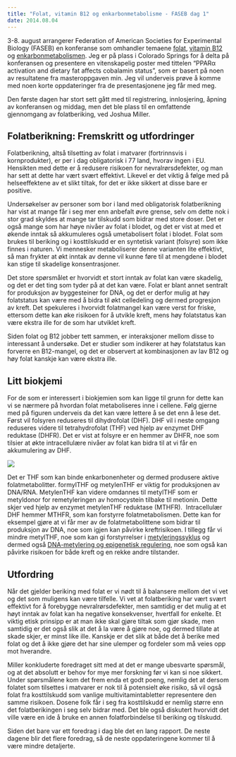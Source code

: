 ```yaml
---
title: "Folat, vitamin B12 og enkarbonmetabolisme - FASEB dag 1"
date: 2014.08.04
---
```


3-8. august arrangerer Federation of American Societies for Experimental Biology (FASEB) en konferanse som omhandler temaene [folat](naeringsstoffer/folat.qmd "Folat, vitamin B9"), [vitamin B12](http://www.friskogfunksjonell.no/b12/ "Kobalamin, vitamin B12") og [enkarbonmetabolismen](bioblikk-enkarbonmetabolismen.qmd "Bioblikk: Enkarbonmetabolismen, en introduksjon"). Jeg er på plass i Colorado Springs for å delta på konferansen og presentere en vitenskapelig poster med tittelen "PPARα activation and dietary fat affects cobalamin status", som er basert på noen av resultatene fra masteroppgaven min. Jeg vil underveis prøve å komme med noen korte oppdateringer fra de presentasjonene jeg får med meg.

Den første dagen har stort sett gått med til registrering, innlosjering, åpning av konferansen og middag, men det ble plass til en omfattende gjennomgang av folatberiking, ved Joshua Miller.

## Folatberikning: Fremskritt og utfordringer

Folatberikning, altså tilsetting av folat i matvarer (fortrinnsvis i kornprodukter), er per i dag obligatorisk i 77 land, hvorav ingen i EU. Hensikten med dette er å redusere risikoen for nevralrørsdefekter, og man har sett at dette har vært svært effektivt. Likevel er det viktig å følge med på helseeffektene av et slikt tiltak, for det er ikke sikkert at disse bare er positive.

Undersøkelser av personer som bor i land med obligatorisk folatberikning har vist at mange får i seg mer enn anbefalt øvre grense, selv om dette nok i stor grad skyldes at mange tar tilskudd som bidrar med store doser. Det er også mange som har høye nivåer av folat i blodet, og det er vist at med et økende inntak så akkumuleres også umetabolisert folat i blodet. Folat som brukes til beriking og i kosttilskudd er en syntetisk variant (folsyre) som ikke finnes i naturen. Vi mennesker metaboliserer denne varianten lite effektivt, så man frykter at økt inntak av denne vil kunne føre til at mengdene i blodet kan stige til skadelige konsentrasjoner.

Det store spørsmålet er hvorvidt et stort inntak av folat kan være skadelig, og det er det ting som tyder på at det kan være. Folat er blant annet sentralt for produksjon av byggesteiner for DNA, og det er derfor mulig at høy folatstatus kan være med å bidra til økt celledeling og dermed progresjon av kreft. Det spekuleres i hvorvidt folatmangel kan være verst for friske, ettersom dette kan øke risikoen for å utvikle kreft, mens høy folatstatus kan være ekstra ille for de som har utviklet kreft.

Siden folat og B12 jobber tett sammen, er interaksjoner mellom disse to interessant å undersøke. Det er studier som indikerer at høy folatstatus kan forverre en B12-mangel, og det er observert at kombinasjonen av lav B12 og høy folat kanskje kan være ekstra ille.

## Litt biokjemi

For de som er interessert i biokjemien som kan ligge til grunn for dette kan vi se nærmere på hvordan folat metaboliseres inne i cellene. Følg gjerne med på figuren underveis da det kan være lettere å se det enn å lese det. Først vil folsyren reduseres til dihydrofolat (DHF). DHF vil i neste omgang reduseres videre til tetrahydrofolat (THF) ved hjelp av enzymet DHF reduktase (DHFR). Det er vist at folsyre er en hemmer av DHFR, noe som tilsier at økte intracellulære nivåer av folat kan bidra til at vi får en akkumulering av DHF.

![](images/clipboard-2004582453.png)

Det er THF som kan binde enkarbonenheter og dermed produsere aktive folatmetabolitter. formylTHF og metylenTHF er viktig for produksjonen av DNA/RNA. MetylenTHF kan videre omdannes til metylTHF som er metyldonor for remetyleringen av homocystein tilbake til metionin. Dette skjer ved hjelp av enzymet metylenTHF reduktase (MTHFR).  Intracellulær DHF hemmer MTHFR, som kan forstyrre folatmetabolismen. Dette kan for eksempel gjøre at vi får mer av de folatmetabolittene som bidrar til produksjon av DNA, noe som igjen kan påvirke kreftrisikoen. I tillegg får vi mindre metylTHF, noe som kan gi forstyrrelser i [metyleringssyklus](bioblikk-metyleringssyklus.qmd "Bioblikk: Metyleringssyklus") og dermed også [DNA-metylering og epigenetisk regulering](bioblikk-epigenetikk.qmd "Bioblikk: DNA-metylering og epigenetikk"), noe som også kan påvirke risikoen for både kreft og en rekke andre tilstander.

## Utfordring

Når det gjelder beriking med folat er vi nødt til å balansere mellom det vi vet og det som muligens kan være tilfelle. Vi vet at folatberiking har vært svært effektivt for å forebygge nevralrørsdefekter, men samtidig er det mulig at et høyt inntak av folat kan ha negative konsekvenser, hvertfall for enkelte. Et viktig etisk prinsipp er at man ikke skal gjøre tiltak som gjør skade, men samtidig er det også slik at det å la være å gjøre noe, og dermed tillate at skade skjer, er minst like ille. Kanskje er det slik at både det å berike med folat og det å ikke gjøre det har sine ulemper og fordeler som må veies opp mot hverandre.

Miller konkluderte foredraget sitt med at det er mange ubesvarte spørsmål, og at det absolutt er behov for mye mer forskning før vi kan si noe sikkert. Under spørsmålene kom det frem enda et godt poeng, nemlig det at dersom folatet som tilsettes i matvarer er nok til å potensielt øke risiko, så vil også folat fra kosttilskudd som vanlige multivitamintabletter representere den samme risikoen. Dosene folk får i seg fra kosttilskudd er nemlig større enn det folatberikingen i seg selv bidrar med. Det ble også diskutert hvorvidt det ville være en ide å bruke en annen folatforbindelse til beriking og tilskudd.

Siden det bare var ett foredrag i dag ble det en lang rapport. De neste dagene blir det flere foredrag, så de neste oppdateringene kommer til å være mindre detaljerte.
